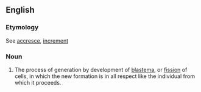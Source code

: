 ==English==

===Etymology===
See [[accresce]], [[increment]]

===Noun===
{{en-noun}}

# {{physiology}} The process of generation by development of [[blastema]], or [[fission]] of cells, in which the new formation is in all respect like the individual from which it proceeds.
